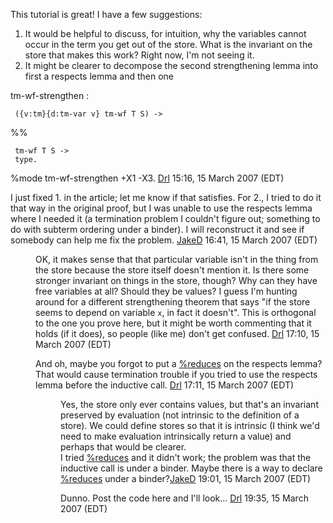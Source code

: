 This tutorial is great! I have a few suggestions:
# It would be helpful to discuss, for intuition, why the variables cannot occur in the term you get out of the store.  What is the invariant on the store that makes this work?  Right now, I'm not seeing it.
# It might be clearer to decompose the second strengthening lemma into first a respects lemma and then one
<twelf>
tm-wf-strengthen :
  ({v:tm}{d:tm-var v} tm-wf T S) ->
%%
  tm-wf T S ->
  type.
%mode tm-wf-strengthen +X1 -X3.
</twelf>
[[User:Drl|Drl]] 15:16, 15 March 2007 (EDT)

I just fixed 1. in the article; let me know if that satisfies. For 2., I tried to do it that way in the original proof, but I was unable to use the respects lemma where I needed it (a termination problem I couldn't figure out; something to do with subterm ordering under a binder). I will reconstruct it and see if somebody can help me fix the problem. [[User:JakeD|JakeD]] 16:41, 15 March 2007 (EDT)

: OK, it makes sense that that particular variable isn't in the thing from the store because the store itself doesn't mention it.  Is there some stronger invariant on things in the store, though?  Why can they have free variables at all?  Should they be values?  I guess I'm hunting around for a different strengthening theorem that says "if the store seems to depend on variable <tt>x</tt>, in fact it doesn't".  This is orthogonal to the one you prove here, but it might be worth commenting that it holds (if it does), so people (like me) don't get confused. [[User:Drl|Drl]] 17:10, 15 March 2007 (EDT)

: And oh, maybe you forgot to put a [[%reduces]] on the respects lemma?  That would cause termination trouble if you tried to use the respects lemma before the inductive call.  [[User:Drl|Drl]] 17:11, 15 March 2007 (EDT)

:: Yes, the store only ever contains values, but that's an invariant preserved by evaluation (not intrinsic to the definition of a store). We could define stores so that it is intrinsic (I think we'd need to make evaluation intrinsically return a value) and perhaps that would be clearer.
:: I tried [[%reduces]] and it didn't work; the problem was that the inductive call is under a binder. Maybe there is a way to declare [[%reduces]] under a binder?[[User:JakeD|JakeD]] 19:01, 15 March 2007 (EDT)

::: Dunno.  Post the code here and I'll look... [[User:Drl|Drl]] 19:35, 15 March 2007 (EDT)